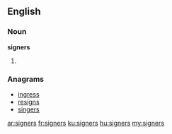 ==English==

===Noun===
'''signers'''

# {{plural of|signer}}

===Anagrams===
* [[ingress#English|ingress]]
* [[resigns#English|resigns]]
* [[singers#English|singers]]

[[ar:signers]]
[[fr:signers]]
[[ku:signers]]
[[hu:signers]]
[[my:signers]]